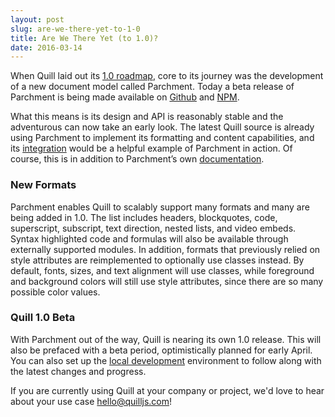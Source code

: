 ```yaml
---
layout: post
slug: are-we-there-yet-to-1-0
title: Are We There Yet (to 1.0)?
date: 2016-03-14
---
```


When Quill laid out its [1.0 roadmap](/blog/the-road-to-1-0/), core to its journey was the development of a new document model called Parchment. Today a beta release of Parchment is being made available on [Github](https://github.com/quilljs/parchment) and [NPM](https://www.npmjs.com/package/parchment).

What this means is its design and API is reasonably stable and the adventurous can now take an early look. The latest Quill source is already using Parchment to implement its formatting and content capabilities, and its [integration](https://github.com/quilljs/quill/tree/develop/formats) would be a helpful example of Parchment in action. Of course, this is in addition to Parchment’s own [documentation](https://github.com/quilljs/parchment/blob/master/README.md).

<More />

### New Formats

Parchment enables Quill to scalably support many formats and many are being added in 1.0. The list includes headers, blockquotes, code, superscript, subscript, text direction, nested lists, and video embeds. Syntax highlighted code and formulas will also be available through externally supported modules. In addition, formats that previously relied on style attributes are reimplemented to optionally use classes instead. By default, fonts, sizes, and text alignment will use classes, while foreground and background colors will still use style attributes, since there are so many possible color values.

### Quill 1.0 Beta

With Parchment out of the way, Quill is nearing its own 1.0 release. This will also be prefaced with a beta period, optimistically planned for early April. You can also set up the [local development](https://github.com/quilljs/quill/blob/develop/.github/CONTRIBUTING.md#local-development) environment to follow along with the latest changes and progress.

If you are currently using Quill at your company or project, we'd love to hear about your use case [hello@quilljs.com](mailto:hello@quilljs.com)!
